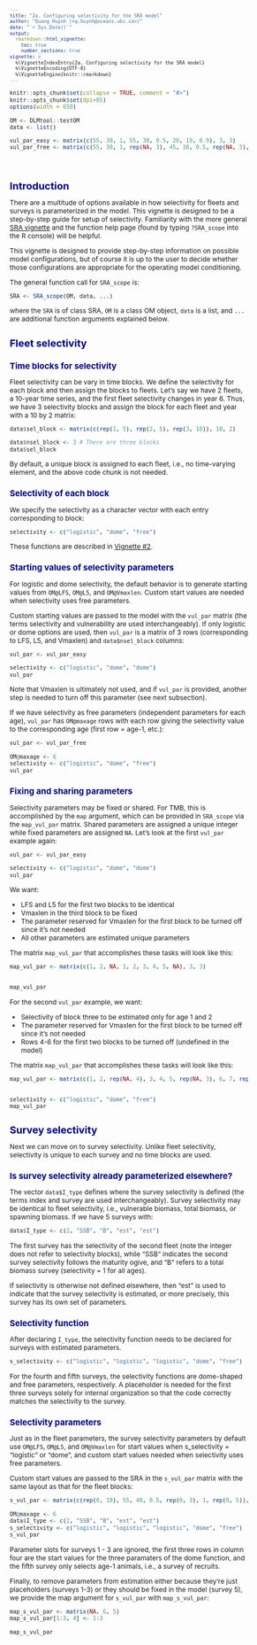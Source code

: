 ```yaml
---
title: "2a. Configuring selectivity for the SRA model"
author: "Quang Huynh (<q.huynh@oceans.ubc.ca>)"
date: "`r Sys.Date()`"
output:
  rmarkdown::html_vignette:
    toc: true
    number_sections: true
vignette: >
  %\VignetteIndexEntry{2a. Configuring selectivity for the SRA model}
  %\VignetteEncoding{UTF-8}
  %\VignetteEngine{knitr::rmarkdown}
---
```

<script type="text/x-mathjax-config">
  MathJax.Hub.Config({ TeX: { equationNumbers: {autoNumber: "all"} } });
</script>

<style type="text/css">

body{ /* Normal  */
   font-size: 12px;
}
td {  /* Table  */
   font-size: 8px;
}
h1 { /* Header 1 */
 font-size: 18px;
 color: DarkBlue;
}
h2 { /* Header 2 */
 font-size: 15px;
 color: DarkBlue;
}
h3 { /* Header 3 */
 font-size: 14px;
 color: DarkBlue;
}
code.r{ /* Code block */
  font-size: 10px;
}
pre { /* Code block */
  font-size: 10px
}
</style>


```r
knitr::opts_chunk$set(collapse = TRUE, comment = "#>")
knitr::opts_chunk$set(dpi=85)
options(width = 650)
```

```r
OM <- DLMtool::testOM
data <- list()

vul_par_easy <- matrix(c(55, 30, 1, 55, 30, 0.5, 20, 19, 0.9), 3, 3)
vul_par_free <- matrix(c(55, 30, 1, rep(NA, 3), 45, 30, 0.5, rep(NA, 3), 0.1, 0.3, 0.7, 1, 1, 1), 6, 3)

```
<br>

# Introduction

There are a multitude of options available in how selectivity for fleets and surveys is parameterized in the model. This vignette is designed to be a step-by-step guide for setup of selectivity. Familiarity with the more general <a href="SRA_scope.html">SRA vignette</a> and the function help page (found by typing `?SRA_scope` into the R console) will be helpful.

This vignette is designed to provide step-by-step information on possible model configurations, but of course it is up to the user to decide whether those configurations are appropriate for the operating model conditioning.

The general function call for `SRA_scope` is:

```r
SRA <- SRA_scope(OM, data, ...)
```

where the `SRA` is of class SRA, `OM` is a class OM object, `data` is a list, and `...` are additional function arguments explained below. 

# Fleet selectivity

## Time blocks for selectivity

Fleet selectivity can be vary in time blocks. We define the selectivity for each block and then assign the blocks to fleets. Let's say we have 2 fleets, a 10-year time series, and the first fleet selectivity changes in year 6. Thus, we have 3 selectivity blocks and assign the block for each fleet and year with a 10 by 2 matrix:

```r
data$sel_block <- matrix(c(rep(1, 5), rep(2, 5), rep(3, 10)), 10, 2)
```

```r
data$nsel_block <- 3 # There are three blocks
data$sel_block
```

By default, a unique block is assigned to each fleet, i.e., no time-varying element, and the above code chunk is not needed.

## Selectivity of each block

We specify the selectivity as a character vector with each entry corresponding to block:

```r
selectivity <- c("logistic", "dome", "free")
```

These functions are described in <a href="SRA_scope.html">Vignette #2</a>.

## Starting values of selectivity parameters

For logistic and dome selectivity, the default behavior is to generate starting values from `OM@LFS`, `OM@L5`, and `OM@Vmaxlen`. Custom start values are needed when selectivity uses free parameters.

Custom starting values are passed to the model with the `vul_par` matrix (the terms selectivity and vulnerability are used interchangeably). If only logistic or dome options are used, then `vul_par` is a matrix of 3 rows (corresponding to LFS, L5, and Vmaxlen) and `data$nsel_block` columns:

```r
vul_par <- vul_par_easy
```
```r
selectivity <- c("logistic", "dome", "dome")
vul_par
```

Note that Vmaxlen is ultimately not used, and if `vul_par` is provided, another step is needed to turn off this parameter (see next subsection).

If we have selectivity as free parameters (independent parameters for each age), `vul_par` has `OM@maxage` rows with each row giving the selectivity value to the corresponding age (first row = age-1, etc.):

```r
vul_par <- vul_par_free
```
```r
OM@maxage <- 6
selectivity <- c("logistic", "dome", "free")
vul_par
```

## Fixing and sharing parameters

Selectivity parameters may be fixed or shared. For TMB, this is accomplished by the `map` argument, which can be provided in `SRA_scope` via the `map_vul_par` matrix. Shared parameters are assigned a unique integer while fixed parameters are assigned `NA`. Let's look at the first `vul_par` example again:

```r
vul_par <- vul_par_easy
```
```r
selectivity <- c("logistic", "dome", "dome")
vul_par
```

We want:

- LFS and L5 for the first two blocks to be identical
- Vmaxlen in the third block to be fixed
- The parameter reserved for Vmaxlen for the first block to be turned off since it's not needed
- All other parameters are estimated unique parameters 

The matrix `map_vul_par` that accomplishes these tasks will look like this:

```r
map_vul_par <- matrix(c(1, 2, NA, 1, 2, 3, 4, 5, NA), 3, 3)
 
```
```r
map_vul_par
```

For the second `vul_par` example, we want:

- Selectivity of block three to be estimated only for age 1 and 2
- The parameter reserved for Vmaxlen for the first block to be turned off since it's not needed
- Rows 4-6 for the first two blocks to be turned off (undefined in the model)

The matrix `map_vul_par` that accomplishes these tasks will look like this:

```r
map_vul_par <- matrix(c(1, 2, rep(NA, 4), 3, 4, 5, rep(NA, 3), 6, 7, rep(NA, 4)), 6, 3)
 
```
```r
selectivity <- c("logistic", "dome", "free")
map_vul_par
```

# Survey selectivity 

Next we can move on to survey selectivity. Unlike fleet selectivity, selectivity is unique to each survey and no time blocks are used.

## Is survey selectivity already parameterized elsewhere?

The vector `data$I_type` defines where the survey selectivity is defined (the terms index and survey are used interchangeably). Survey selectivity may be identical to fleet selectivity, i.e., vulnerable biomass, total biomass, or spawning biomass. If we have 5 surveys with:

```r
data$I_type <- c(2, "SSB", "B", "est", "est")
```

The first survey has the selectivity of the second fleet (note the integer does not refer to selectivity blocks), while "SSB" indicates the second survey selectivity follows the maturity ogive, and "B" refers to a total biomass survey (selectivity = 1 for all ages).

If selectivity is otherwise not defined elsewhere, then "est" is used to indicate that the survey selectivity is estimated, or more precisely, this survey has its own set of parameters.

## Selectivity function

After declaring `I_type`, the selectivity function needs to be declared for surveys with estimated parameters.

```r
s_selectivity <- c("logistic", "logistic", "logistic", "dome", "free")
```

For the fourth and fifth surveys, the selectivity functions are dome-shaped and free parameters, respectively. A placeholder is needed for the first three surveys solely for internal organization so that the code correctly matches the selectivity to the survey.

## Selectivity parameters

Just as in the fleet parameters, the survey selectivity parameters by default use `OM@LFS`, `OM@L5`, and `OM@Vmaxlen` for start values when s_selectivity = "logistic" or "dome", and custom start values needed when selectivity uses free parameters. 

Custom start values are passed to the SRA in the `s_vul_par` matrix with the same layout as that for the fleet blocks:

```r
s_vul_par <- matrix(c(rep(0, 18), 55, 40, 0.5, rep(0, 3), 1, rep(0, 5)), 6, 5)
```
```r
OM@maxage <- 6
data$I_type <- c(2, "SSB", "B", "est", "est")
s_selectivity <- c("logistic", "logistic", "logistic", "dome", "free")
s_vul_par
```

Parameter slots for surveys 1 - 3 are ignored, the first three rows in column four are the start values for the three paramaters of the dome function, and the fifth survey only selects age-1 animals, i.e., a survey of recruits.

Finally, to remove parameters from estimation either because they're just placeholders (surveys 1-3) or they should be fixed in the model (survey 5), we provide the map argument for `s_vul_par` with `map_s_vul_par`:

```r
map_s_vul_par <- matrix(NA, 6, 5)
map_s_vul_par[1:3, 4] <- 1:3
```
```r
map_s_vul_par
```

